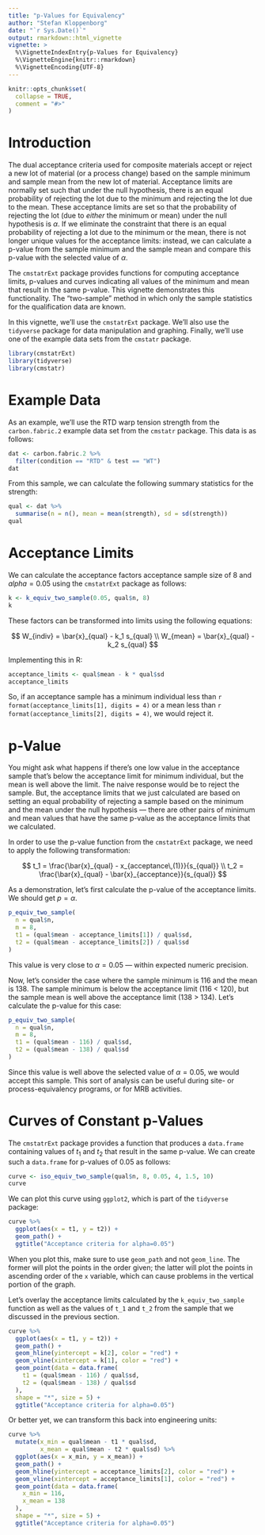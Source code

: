```yaml
---
title: "p-Values for Equivalency"
author: "Stefan Kloppenborg"
date: "`r Sys.Date()`"
output: rmarkdown::html_vignette
vignette: >
  %\VignetteIndexEntry{p-Values for Equivalency}
  %\VignetteEngine{knitr::rmarkdown}
  %\VignetteEncoding{UTF-8}
---
```


```r
knitr::opts_chunk$set(
  collapse = TRUE,
  comment = "#>"
)
```

# Introduction

The dual acceptance criteria used for composite materials accept or reject
a new lot of material (or a process change) based on the sample minimum and
sample mean from the new lot of material. Acceptance limits are normally
set such that under the null hypothesis, there is an equal probability
of rejecting the lot due to the minimum and rejecting the lot due to the
mean. These acceptance limits are set so that the probability of rejecting the
lot (due to *either* the minimum or mean) under the null hypothesis is
$\alpha$. If we eliminate the constraint that there is an equal probability
of rejecting a lot due to the minimum or the mean, there is not longer
unique values for the acceptance limits: instead, we can calculate a p-value
from the sample minimum and the sample mean and compare this p-value with
the selected value of $\alpha$.

The `cmstatrExt` package provides functions for computing acceptance limits,
p-values and curves indicating all values of the minimum and mean that
result in the same p-value. This vignette demonstrates this functionality.
The "two-sample" method in which only the sample statistics for the
qualification data are known.

In this vignette, we'll use the `cmstatrExt` package. We'll also use the
`tidyverse` package for data manipulation and graphing. Finally, we'll use
one of the example data sets from the `cmstatr` package.

```r
library(cmstatrExt)
library(tidyverse)
library(cmstatr)
```


# Example Data

As an example, we'll use the RTD warp tension strength from the
`carbon.fabric.2` example data set from the `cmstatr` package. This data is as
follows:

```r
dat <- carbon.fabric.2 %>%
  filter(condition == "RTD" & test == "WT")
dat
```

From this sample, we can calculate the following summary statistics for the
strength:

```r
qual <- dat %>%
  summarise(n = n(), mean = mean(strength), sd = sd(strength))
qual
```


# Acceptance Limits

We can calculate the acceptance factors acceptance sample size of 8 and
$alpha=0.05$ using the `cmstatrExt` package as follows:

```r
k <- k_equiv_two_sample(0.05, qual$n, 8)
k
```

These factors can be transformed into limits using the following
equations:

$$
W_{indiv} = \bar{x}_{qual} - k_1 s_{qual} \\
W_{mean} = \bar{x}_{qual} - k_2 s_{qual}
$$

Implementing this in R:

```r
acceptance_limits <- qual$mean - k * qual$sd
acceptance_limits
```

So, if an acceptance sample has a minimum individual less than
`r format(acceptance_limits[1], digits = 4)`
or a mean less than `r format(acceptance_limits[2], digits = 4)`, we would
reject it.

# p-Value
You might ask what happens if there's one low value in the acceptance sample
that's below the acceptance limit for minimum individual, but the mean
is well above the limit. The naive response would be to reject the sample.
But, the acceptance limits that we just calculated are based on setting an equal
probability of rejecting a sample based on the minimum and the mean under
the null hypothesis --- there are other pairs of minimum and mean values
that have the same p-value as the acceptance limits that we calculated.

In order to use the p-value function from the `cmstatrExt` package,
we need to apply the following transformation:

$$
t_1 = \frac{\bar{x}_{qual} - x_{acceptance\,(1)}}{s_{qual}} \\
t_2 = \frac{\bar{x}_{qual} - \bar{x}_{acceptance}}{s_{qual}}
$$

As a demonstration, let's first calculate the p-value of the acceptance limits.
We should get $p=\alpha$.

```r
p_equiv_two_sample(
  n = qual$n,
  m = 8,
  t1 = (qual$mean - acceptance_limits[1]) / qual$sd,
  t2 = (qual$mean - acceptance_limits[2]) / qual$sd
)
```

This value is very close to $\alpha=0.05$ --- within expected
numeric precision.

Now, let's consider the case where the sample minimum is 116 and the mean is
138. The sample minimum is below the acceptance limit (116 < 120), but the
sample mean is well above the acceptance limit (138 > 134). Let's calculate
the p-value for this case:

```r
p_equiv_two_sample(
  n = qual$n,
  m = 8,
  t1 = (qual$mean - 116) / qual$sd,
  t2 = (qual$mean - 138) / qual$sd
)
```

Since this value is well above the selected value of $\alpha=0.05$, we would
accept this sample. This sort of analysis can be useful during site- or
process-equivalency programs, or for MRB activities.

# Curves of Constant p-Values
The `cmstatrExt` package provides a function that produces a `data.frame`
containing values of $t_1$ and $t_2$ that result in the same p-value.
We can create such a `data.frame` for p-values of 0.05 as follows:

```r
curve <- iso_equiv_two_sample(qual$n, 8, 0.05, 4, 1.5, 10)
curve
```

We can plot this curve using `ggplot2`, which is part of the `tidyverse`
package:

```r
curve %>%
  ggplot(aes(x = t1, y = t2)) +
  geom_path() +
  ggtitle("Acceptance criteria for alpha=0.05")
```

When you plot this, make sure to use `geom_path` and not `geom_line`.
The former will plot the points in the order given; the latter
will plot the points in ascending order of the `x` variable, which
can cause problems in the vertical portion of the graph.

Let's overlay the acceptance limits calculated by the `k_equiv_two_sample`
function as well as the values of `t_1` and `t_2` from the sample that
we discussed in the previous section.

```r
curve %>%
  ggplot(aes(x = t1, y = t2)) +
  geom_path() +
  geom_hline(yintercept = k[2], color = "red") +
  geom_vline(xintercept = k[1], color = "red") +
  geom_point(data = data.frame(
    t1 = (qual$mean - 116) / qual$sd,
    t2 = (qual$mean - 138) / qual$sd
  ),
  shape = "*", size = 5) +
  ggtitle("Acceptance criteria for alpha=0.05")
```

Or better yet, we can transform this back into engineering units:

```r
curve %>%
  mutate(x_min = qual$mean - t1 * qual$sd,
         x_mean = qual$mean - t2 * qual$sd) %>%
  ggplot(aes(x = x_min, y = x_mean)) +
  geom_path() +
  geom_hline(yintercept = acceptance_limits[2], color = "red") +
  geom_vline(xintercept = acceptance_limits[1], color = "red") +
  geom_point(data = data.frame(
    x_min = 116,
    x_mean = 138
  ),
  shape = "*", size = 5) +
  ggtitle("Acceptance criteria for alpha=0.05")
```


